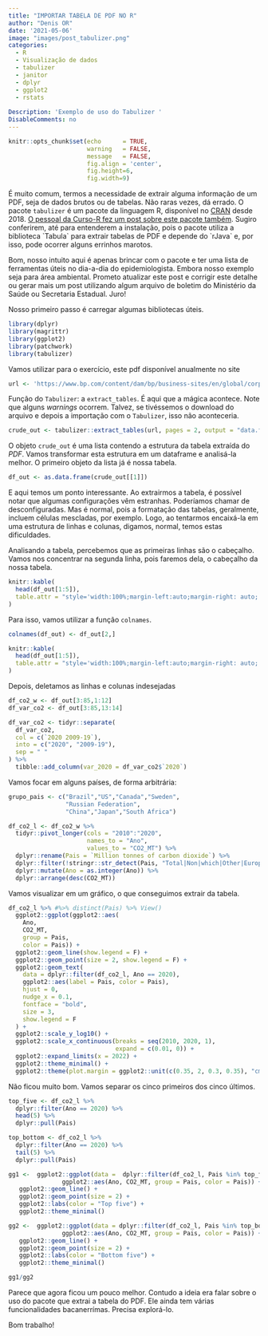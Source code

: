 ```yaml
---
title: "IMPORTAR TABELA DE PDF NO R"
author: "Denis OR"
date: '2021-05-06'
image: "images/post_tabulizer.png"
categories:
  - R
  - Visualização de dados
  - tabulizer
  - janitor
  - dplyr
  - ggplot2
  - rstats
  
Description: 'Exemplo de uso do Tabulizer '
DisableComments: no
---
```


```r
knitr::opts_chunk$set(echo      = TRUE, 
                      warning   = FALSE, 
                      message   = FALSE, 
                      fig.align = 'center',
                      fig.height=6,
                      fig.width=9)

```

É muito comum, termos a necessidade de extrair alguma informação de um PDF, seja de dados brutos ou de tabelas. Não raras vezes, dá errado. O pacote `tabulizer` é um pacote da linguagem R, disponível no [CRAN](https://cran.r-project.org/package=tabulizer "Link para a página do pacote no CRAN do R") desde 2018. [O pessoal da Curso-R fez um post sobre este pacote também](https://blog.curso-r.com/posts/2021-01-08-tabulizer/ "Link para post no blog da Curso-R"). Sugiro conferirem, até para entenderem a instalação, pois o pacote utiliza a biblioteca \`Tabula\` para extrair tabelas de PDF e depende do \`rJava\` e, por isso, pode ocorrer alguns errinhos marotos.

Bom, nosso intuito aqui é apenas brincar com o pacote e ter uma lista de ferramentas úteis no dia-a-dia do epidemiologista. Embora nosso exemplo seja para área ambiental. Prometo atualizar este post e corrigir este detalhe ou gerar mais um post utilizando algum arquivo de boletim do Ministério da Saúde ou Secretaria Estadual. Juro!

Nosso primeiro passo é carregar algumas bibliotecas úteis. 

```r
library(dplyr)
library(magrittr)
library(ggplot2)
library(patchwork)
library(tabulizer)
```

Vamos utilizar para o exercício, este pdf disponível anualmente no site 


```r
url <- 'https://www.bp.com/content/dam/bp/business-sites/en/global/corporate/pdfs/energy-economics/statistical-review/bp-stats-review-2021-co2-emissions.pdf'
```

Função do `Tabulizer`: a `extract_tables`. É aqui que a mágica acontece. Note que alguns *warnings* ocorrem. Talvez, se tivéssemos o download do arquivo e depois a importação com o `Tabulizer`, isso não aconteceria.


```r
crude_out <- tabulizer::extract_tables(url, pages = 2, output = "data.frame")
```

O objeto `crude_out` é uma lista contendo a estrutura da tabela extraída do *PDF*. Vamos transformar esta estrutura em um dataframe e analisá-la melhor. O primeiro objeto da lista já é nossa tabela.

```r
df_out <- as.data.frame(crude_out[[1]])
```

E aqui temos um ponto interessante. Ao extrairmos a tabela, é possível notar que algumas configurações vêm estranhas. Poderíamos chamar de desconfiguradas. Mas é normal, pois a formatação das tabelas, geralmente, incluem células mescladas, por exemplo. Logo, ao tentarmos encaixá-la em uma estrutura de linhas e colunas, digamos, normal, temos estas dificuldades.

Analisando a tabela, percebemos que as primeiras linhas são o cabeçalho. Vamos nos concentrar na segunda linha, pois faremos dela, o cabeçalho da nossa tabela.

```r
knitr::kable(
  head(df_out[1:5]),
  table.attr = "style='width:100%;margin-left:auto;margin-right: auto;'"
)

```

Para isso, vamos utilizar a função `colnames`.

```r
colnames(df_out) <- df_out[2,]

knitr::kable(
  head(df_out[1:5]),
  table.attr = "style='width:100%;margin-left:auto;margin-right: auto;'"
)
```

Depois, deletamos as linhas e colunas indesejadas

```r
df_co2_w <- df_out[3:85,1:12]
df_var_co2 <- df_out[3:85,13:14]

df_var_co2 <- tidyr::separate(
  df_var_co2,
  col = c(`2020 2009-19`),
  into = c("2020", "2009-19"),
  sep = " "
) %>%
  tibble::add_column(var_2020 = df_var_co2$`2020`)
```

Vamos focar em alguns países, de forma arbitrária:

```r
grupo_pais <- c("Brazil","US","Canada","Sweden",
                "Russian Federation",
                "China","Japan","South Africa")
```

```r
df_co2_l <- df_co2_w %>%
  tidyr::pivot_longer(cols = "2010":"2020",
                      names_to = "Ano",
                      values_to = "CO2_MT") %>%
  dplyr::rename(Pais = `Million tonnes of carbon dioxide`) %>%
  dplyr::filter(!stringr::str_detect(Pais, "Total|Non|which|Other|European Union")) %>%
  dplyr::mutate(Ano = as.integer(Ano)) %>%
  dplyr::arrange(desc(CO2_MT))
```


Vamos visualizar em um gráfico, o que conseguimos extrair da tabela.

```r

df_co2_l %>% #%>% distinct(Pais) %>% View()
  ggplot2::ggplot(ggplot2::aes(
    Ano,
    CO2_MT,
    group = Pais, 
    color = Pais)) +
  ggplot2::geom_line(show.legend = F) +
  ggplot2::geom_point(size = 2, show.legend = F) +
  ggplot2::geom_text(
    data = dplyr::filter(df_co2_l, Ano == 2020),
    ggplot2::aes(label = Pais, color = Pais),
    hjust = 0,
    nudge_x = 0.1,
    fontface = "bold",
    size = 3,
    show.legend = F
  ) +
  ggplot2::scale_y_log10() +
  ggplot2::scale_x_continuous(breaks = seq(2010, 2020, 1),
                              expand = c(0.01, 0)) +
  ggplot2::expand_limits(x = 2022) +
  ggplot2::theme_minimal() +
  ggplot2::theme(plot.margin = ggplot2::unit(c(0.35, 2, 0.3, 0.35), "cm"))
```

Não ficou muito bom. Vamos separar os cinco primeiros dos cinco últimos.

```r

top_five <- df_co2_l %>%
  dplyr::filter(Ano == 2020) %>%
  head(5) %>%
  dplyr::pull(Pais)

top_bottom <- df_co2_l %>%
  dplyr::filter(Ano == 2020) %>%
  tail(5) %>%
  dplyr::pull(Pais)

gg1 <-  ggplot2::ggplot(data =  dplyr::filter(df_co2_l, Pais %in% top_five),
               ggplot2::aes(Ano, CO2_MT, group = Pais, color = Pais)) +
   ggplot2::geom_line() +
   ggplot2::geom_point(size = 2) +
   ggplot2::labs(color = "Top five") +
   ggplot2::theme_minimal()

gg2 <-  ggplot2::ggplot(data = dplyr::filter(df_co2_l, Pais %in% top_bottom),
               ggplot2::aes(Ano, CO2_MT, group = Pais, color = Pais)) +
   ggplot2::geom_line() +
   ggplot2::geom_point(size = 2) +
   ggplot2::labs(color = "Bottom five") +
   ggplot2::theme_minimal()

gg1/gg2
```


Parece que agora ficou um pouco melhor. Contudo a ideia era falar sobre o uso do pacote que extrai a tabela do PDF. Ele ainda tem várias funcionalidades bacanerrímas. Precisa explorá-lo.

Bom trabalho!


